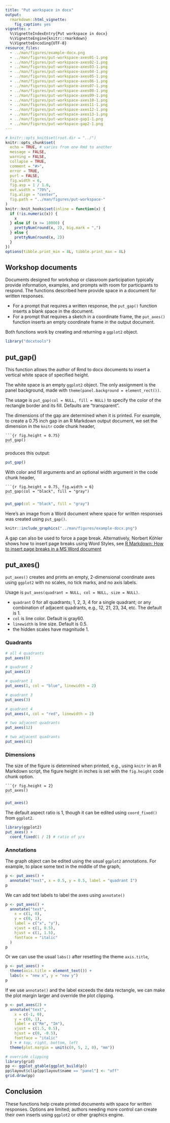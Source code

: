 ---
title: "Put workspace in docx"
output:
  rmarkdown::html_vignette:
    fig_caption: yes
vignette: >
  %\VignetteIndexEntry{Put workspace in docx}
  %\VignetteEngine{knitr::rmarkdown}
  %\VignetteEncoding{UTF-8}
resource_files:
  - ../man/figures/example-docx.png
  - ../man/figures/put-workspace-axes01-1.png
  - ../man/figures/put-workspace-axes02-1.png
  - ../man/figures/put-workspace-axes03-1.png
  - ../man/figures/put-workspace-axes04-1.png
  - ../man/figures/put-workspace-axes05-1.png
  - ../man/figures/put-workspace-axes06-1.png
  - ../man/figures/put-workspace-axes07-1.png
  - ../man/figures/put-workspace-axes08-1.png
  - ../man/figures/put-workspace-axes09-1.png
  - ../man/figures/put-workspace-axes10-1.png
  - ../man/figures/put-workspace-axes11-1.png
  - ../man/figures/put-workspace-axes12-1.png
  - ../man/figures/put-workspace-axes13-1.png
  - ../man/figures/put-workspace-gap1-1.png
  - ../man/figures/put-workspace-gap2-1.png
---

```{r setup, echo = FALSE, message = FALSE}
# knitr::opts_knit$set(root.dir = "../")
knitr::opts_chunk$set(
  echo = TRUE, # varies from one Rmd to another
  message = FALSE,
  warning = FALSE,
  collapse = TRUE,
  comment = "#>",
  error = TRUE,
  purl = FALSE,
  fig.width = 6,
  fig.asp = 1 / 1.6,
  out.width = "70%",
  fig.align = "center",
  fig.path = "../man/figures/put-workspace-"
)
knitr::knit_hooks$set(inline = function(x) {
  if (!is.numeric(x)) {
    x
  } else if (x >= 10000) {
    prettyNum(round(x, 2), big.mark = ",")
  } else {
    prettyNum(round(x, 2))
  }
})
options(tibble.print_min = 8L, tibble.print_max = 8L)
```




## Workshop documents 

Documents designed for workshop or classroom participation typically provide information, examples, and prompts with room for participants to respond. The functions described here provide space in a document for written responses.    

- For a prompt that requires a written response,  the `put_gap()` function inserts a blank space in the document. 
- For a prompt that requires a sketch in a coordinate frame, the `put_axes()` function inserts an empty coordinate frame in the output document. 

Both functions work by creating and returning a `ggplot2` object. 

```{r packages}
library("docxtools")
```





## put_gap()

This function allows the author of Rmd to docx documents to insert a vertical white space of specified height. 

The white space is an empty `ggplot2` object. The only assignment is the panel background, made with `theme(panel.background = element_rect())`. 

The usage is `put_gap(col = NULL, fill = NULL)` to specify the color of the rectangle border and its fill. Defaults are "transparent". 

The dimensions of the gap are determined when it is printed. For example, to create a 0.75 inch gap in an R Markdown output document, we set the dimension in the `knitr` code chunk header,  

<pre class="r"><code>```{r fig.height = 0.75}
put_gap()
<code>```</code></code></pre>

produces this output: 

```{r gap1, fig.asp = 0.75 / 6, echo = FALSE}
put_gap()
```
 
With color and fill arguments and an optional width argument in the code chunk header,  

<pre class="r"><code>```{r fig.height = 0.75, fig.width = 6}
put_gap(col = "black", fill = "gray")
<code>```</code></code></pre>

```{r gap2, fig.asp = 0.75 / 6, echo = FALSE}
put_gap(col = "black", fill = "gray")
```
 
Here's an image from a Word document where space for written responses was created using `put_gap()`.

```{r}
knitr::include_graphics("../man/figures/example-docx.png")
```

A gap can also be used to force a page break. Alternatively, Norbert K&ouml;hler shows how to insert page breaks using Word Styles, see [R Markdown: How to insert page breaks in a MS Word document](https://datascienceplus.com/r-markdown-how-to-insert-page-breaks-in-a-ms-word-document/)





## put_axes()

`put_axes()` creates and prints an empty, 2-dimensional coordinate axes using `ggplot2` with no scales, no tick marks, and no axis labels. 

Usage is `put_axes(quadrant = NULL, col = NULL, size = NULL)`. 

- `quadrant` 0 for all quadrants; 1, 2, 3, 4 for a single quadrant; or any combination of adjacent quadrants, e.g., 12, 21, 23, 34, etc. The default is 1. 
- `col` is line color. Default is gray60. 
- `linewidth` is line size. Default is 0.5. 
- the hidden scales have magnitude 1. 

### Quadrants 

```{r axes01, out.width = "50%"}
# all 4 quadrants
put_axes(0)
```

```{r axes02, out.width = "50%"}
# quadrant 2
put_axes(2)
```

```{r axes03, out.width = "50%"}
# quadrant 1
put_axes(1, col = "blue", linewidth = 2)
```

```{r axes04, out.width = "50%"}
# quadrant 3
put_axes(3)
```

```{r axes05, out.width = "50%"}
# quadrant 4
put_axes(4, col = "red", linewidth = 2)
```

```{r axes06, out.width = "50%"}
# two adjacent quadrants
put_axes(12)
```

```{r axes07, out.width = "50%"}
# two adjacent quadrants
put_axes(41)
```






### Dimensions

The size of the figure is determined when printed, e.g., using `knitr`
in an R Markdown script, the figure height in inches is set with the
`fig.height` code chunk option. 

<pre class="r"><code>```{r fig.height = 2}
put_axes()
<code>```</code></code></pre>

```{r axes08, fig.height = 2, echo = FALSE, out.width = "50%"}
put_axes()
```

The default aspect ratio is 1, though it can be edited using `coord_fixed()` from `ggplot2`. 

```{r axes09, fig.height = 2, out.width = "50%"}
library(ggplot2)
put_axes() +
  coord_fixed(1 / 2) # ratio of y/x
```

### Annotations 

The graph object can be edited using the usual `ggplot2` annotations. For example, to place some text in the middle of the graph, 

```{r axes10, fig.show = 'hold', out.width = "50%"}
p <- put_axes() +
  annotate("text", x = 0.5, y = 0.5, label = "quadrant I")
p
```

We can add text labels to label the axes using `annotate()` 

```{r axes11, out.width = "50%"}
p <- put_axes() +
  annotate("text",
    x = c(1, 0), 
    y = c(0, 1), 
    label = c("x", "y"), 
    vjust = c(1, 0.5), 
    hjust = c(1, 1.5), 
    fontface = "italic"
  )
p
```

Or we can use the usual `labs()` after resetting the theme `axis.title`, 

```{r axes12, out.width = "50%"}
p <- put_axes() +
  theme(axis.title = element_text()) +
  labs(x = "new x", y = "new y")
p
```

If we use `annotate()` and the label exceeds the data rectangle, we can make the plot margin larger and override the plot clipping. 

```{r axes13, out.width = "50%"}
p <- put_axes(2) +
  annotate("text",
    x = c(-1, 0),
    y = c(0, 1), 
    label = c("Re", "Im"), 
    vjust = c(1.5, 0.5), 
    hjust = c(0, -0.5), 
    fontface = "italic"
  ) + # top, right, bottom, left
  theme(plot.margin = unit(c(0, 5, 2, 0), "mm"))

# override clipping
library(grid)
pp <- ggplot_gtable(ggplot_build(p))
pp$layout$clip[pp$layout$name == "panel"] <- "off"
grid.draw(pp)
```






## Conclusion 

These functions help create printed documents with space for written responses. Options are limited;  authors needing more control can create their own inserts using `ggplot2` or other graphics engine. 


